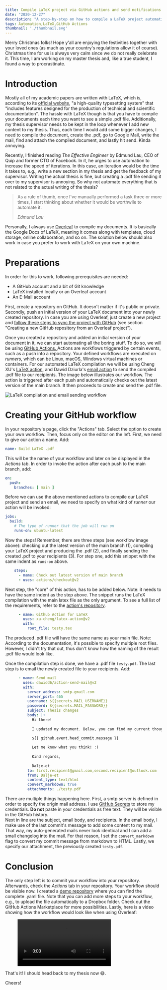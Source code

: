 ```yaml
---
title: Compile LaTeX project via GitHub actions and send notifications
date: "2020-12-27"
description: "A step-by-step on how to compile a LaTeX project automatically via GitHub actions and send the result per E-Mail!"
tags: Automation,LaTeX,GitHub Actions
thumbnail: './thumbnail.svg'
---
```


Merry Christmas folks! Hope y'all are enjoying the festivities together with your loved ones (as much as your country's regulations allow it of course). Christmas
time for us is always very calm since we do not really celebrate it. This time, I am working on my master thesis and, like a true student, I found a way to procrastinate.
  
# Introduction

Mostly all of my academic papers are written with LaTeX, which is, according to its <a href="https://www.latex-project.org/" target="_blank" rel="noreferrer">official website</a>,
"a high-quality typesetting system" that "includes features designed for the production of technical and scientific documentation". The hassle with LaTeX though is that you have
to compile your documents each time you want to see a simple .pdf file. Additionally, my thesis supervisor needs to be kept in the loop whenever I add new content to my thesis.
Thus, each time I would add some bigger changes, I need to compile the document, create the .pdf, go to Google Mail, write the mail, find and attach the compiled document,
and lastly hit send. Kinda annoying.

Recently, I finished reading <i>The Effective Engineer</i> by Edmund Lau, CEO of Quip and former CTO of Facebook. In it, he urges to use automation to increase the speed of iterations.
In this case, an iteration would be the time it takes to, e.g., write a new section in my thesis and get the feedback of my supervisor. Writing the actual thesis is fine, but creating a .pdf file sending it
over to my supervisor is annoying. So why not automate everything that is not related to the actual writing of the thesis?

> As a rule of thumb, once I've manually performed a task three or more times, I start thinking about whether it would be worthwile to automate it.
>
> <cite>Edmund Lau</cite>

Personally, I always use <a href="https://www.overleaf.com/" target="_blank" rel="noreferrer">Overleaf</a> to compile my documents. It is basically the Google Docs of LaTeX,
meaning it comes along with templates, cloud storage, online collaboration, and so on. The solution below should also work in case you prefer to work with LaTeX on your own machine.

# Preparations

In order for this to work, following prerequisites are needed:

- A GitHub account and a bit of Git knowledge
- LaTeX installed locally or an Overleaf account
- An E-Mail account

First, create a repository on GitHub. It doesn't matter if it's public or private. Secondly, push an initial version of your LaTeX document into your newly
created repository. In case you are using Overleaf, just create a new project and <a href="https://www.overleaf.com/learn/how-to/Using_Git_and_GitHub" target="_blank" rel="noreferrer">follow these steps to sync the project with GitHub</a>
(see section "Creating a new GitHub repository from an Overleaf project").

Once you created a repository and added an initial version of your document in it, we can start automating all the boring stuff. To do so, we will be using <a href="https://github.com/features/actions" target="_blank" rel="noreferrer">GitHub Actions. </a>
Actions are workflows triggered by certain events, such as a push into a repository. Your defined workflows are executed on <i>runners</i>, which can be Linux, macOS, Windows virtual machines or containers.
For our automated LaTeX compilation we will be using Cheng XU's <a href="https://github.com/xu-cheng/latex-action" target="_blank" rel="noreferrer">LaTeX action</a>, and Dawid Dziurla's <a href="https://github.com/dawidd6/action-send-mail" targe="_blank" rel="noreferrer">email action</a>
to send the compiled .pdf file to our recipients. The image below illustrates our workflow. The action is triggered after each push and automatically checks out the latest version of the main branch. It then proceeds to create and send the .pdf file. 

![LaTeX compilation and email sending workflow](./workflow.png)

# Creating your GitHub workflow

In your repository's page, click the "Actions" tab. Select the option to create your own workflow. Then, focus only on the editor on the left.
First, we need to give our action a name. Add:

```yaml
name: Build LaTeX .pdf
``` 

This will be the name of your workflow and later on be displayed in the <i>Actions</i> tab. In order to invoke the action after each push to the main branch, add:

```yaml
on:
  push:
    branches: [ main ]
```

Before we can use the above mentioned actions to compile our LaTeX project and send an email, we need to specify on what kind of <i>runner</i> our action will be invoked:

```yaml
jobs:
  build:
    # The type of runner that the job will run on
    runs-on: ubuntu-latest
```

Now the steps! Remember, there are three steps (see workflow image above): checking out the latest version of the main branch (1), compiling your LaTeX project and producing the .pdf (2),
and finally sending the created .pdf to your recipients (3). For step one, add this snippet with the same indent as `runs-on` above.

```yaml
    steps:
      - name: Check out latest version of main branch
      - uses: actions/checkout@v2
```

Next step, the "core" of this action, has to be added below. Note: it needs to have the same indent as the step above. The snippet runs the LaTeX compilation
with the main latex file as the only argument. To see a full list of the requirements, refer to the <a href="https://github.com/xu-cheng/latex-action" target="_blank" rel="noreferrer">action's repository</a>.

```yaml
      - name: Github Action for LaTeX
        uses: xu-cheng/latex-action@v2
        with:
          root_file: testy.tex
```

The produced .pdf file will have the same name as your main file. Note: According to the documentation, it's possible to specify multiple root files. However, I didn't try that out, thus don't know how the
naming of the result .pdf file would look like.

Once the compilation step is done, we have a .pdf file `testy.pdf`. The last step is to email the newly created file to your recipients. Add:

```yaml
      - name: Send mail
        uses: dawidd6/action-send-mail@v2
        with:
          server_address: smtp.gmail.com
          server_port: 465
          username: ${{secrets.MAIL_USERNAME}}
          password: ${{secrets.MAIL_PASSWORD}}
          subject: Thesis changes
          body: |+
            Hi there! 
            
            I updated my document. Below, you can find my current thoughts on it: 
            
            ${{ github.event.head_commit.message }}

            Let me know what you think! :) 
            
            Kind regards,
            
            Dalje-et
          to: first.recipient@gmail.com,second.recipient@outlook.com
          from: Dalje-et
          content_type: text/html
          convert_markdown: true
          attachments: ./testy.pdf
```

There are multiple things happening here. First, a smtp server is defined in order to specify the origin mail address. I use <a href="https://docs.github.com/en/free-pro-team@latest/actions/reference/encrypted-secrets" target="_blank" rel="noreferrer">GitHub Secrets</a> to store my credentials. <b>Do not</b>
paste in your credentials as free text. They will be visible in the GitHub history. <br />
Next in line are the subject, email body, and recipients. In the email body, I make use of the last commit's message to add some content to my mail. That way, my auto-generated
mails never look identical and I can add a small changelog into the mail. For that reason, I set the `convert_markdown` flag to convert my commit message from markdown
to HTML. Lastly, we specify our attachment, the previously created `testy.pdf`.

# Conclusion

The only step left is to commit your workflow into your repository. Afterwards, check the <i>Actions</i> tab in your repository. Your workflow should be visible now.
I created a <a href="https://github.com/Dalje-et/LaTeX-Compilation-Demo" target="_blank" rel="noreferrer">demo repository</a> where you can find the complete .yaml file. Note that 
you can add more steps to your workflow, e.g., to upload the file automatically to a Dropbox folder. Check out the GitHub Actions Marketplace for more possibilities. Lastly,
here is a video showing how the workflow would look like when using Overleaf:

<figure>
  <video controls="true">
    <source src="./github_action.mp4" type="video/mp4" alt="GitHub Workflow in Action" />
  </video>
</figure>

That's it! I should head back to my thesis now 😅.

Cheers!


